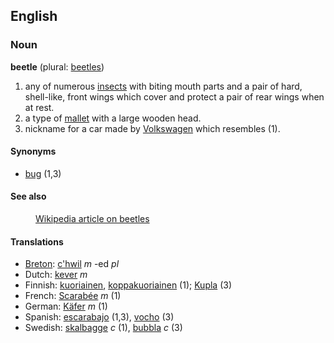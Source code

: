 ==English==
===Noun===
'''beetle''' (plural: [[beetles]])

#any of numerous [[insect]]s with biting mouth parts and a pair of hard, shell-like, front wings which cover and protect a pair of rear wings when at rest.
#a type of [[mallet]] with a large wooden head.
#nickname for a car made by [[Volkswagen]] which resembles (1).

====Synonyms====
*[[bug]] (1,3)

====See also====
:[[w:beetle|Wikipedia article on beetles]]

====Translations====
*[[Breton]]: [[c'hwil]] ''m'' -ed ''pl''
*Dutch: [[kever]] ''m''
*Finnish: [[kuoriainen]], [[koppakuoriainen]] (1); [[Kupla]] (3)
*French: [[Scarabée]] ''m'' (1)
*German: [[Käfer]] ''m'' (1)
*Spanish: [[escarabajo]] (1,3), [[vocho]] (3)
*Swedish: [[skalbagge]] ''c'' (1), [[bubbla]] ''c'' (3)
